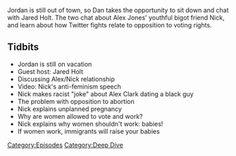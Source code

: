 {{DEFAULTSORT:
    #_EPISODE_0582:Chattin' With Jared
}}{{Episode
    | title           = Chattin' With Jared
    | caption         = Listen to this episode on [https://knowledgefight.libsyn.com/582-chattin-with-jared Libsyn] [https://open.spotify.com/episode/4j3yWexZ5aPmtl8IEwlAK1 Spotify]
    | episodeNumber   = 582
    | length          = 01:14:36
    | airDate         = August 2, 2021
    | episodeType     = [[:Category:Deep Dive|Deep Dive]]
    | appearance      = [[Jared Holt]], [[Nick Fuentes]], [[Alex Clark]]
    | previousEpisode = [[581: June 3, 2003]]
    | nextEpisode     = [[583: August 1, 2021]]
}}

{{Stub}}

Jordan is still out of town, so Dan takes the opportunity to sit down and chat with Jared Holt.  The two chat about Alex Jones' youthful bigot friend Nick, and learn about how Twitter fights relate to opposition to voting rights.

==Tidbits==

*Jordan is still on vacation
*Guest host: Jared Holt
*Discussing Alex/Nick relationship
*Video: Nick's anti-feminism speech
*Nick makes racist "joke" about Alex Clark dating a black guy
*The problem with opposition to abortion
*Nick explains unplanned pregnancy
*Why are women allowed to vote and work?
*Nick explains why women shouldn't work: babies!
*If women work, immigrants will raise your babies

[[Category:Episodes]]
[[Category:Deep Dive]]
